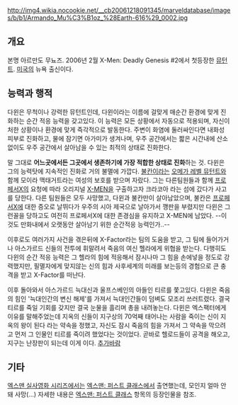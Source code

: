 http://img4.wikia.nocookie.net/__cb20061218091345/marveldatabase/images/b/b1/Armando_Mu%C3%B1oz_%28Earth-616%29_0002.jpg
== 개요 ==
본명 아르만도 무뇨즈. 2006년 2월 X-Men: Deadly Genesis #2에서 첫등장한 [[뮤턴트]]. [[미국]]의 뉴욕 출신이다.

== 능력과 행적 ==
다윈은 무척이나 강력한 뮤턴트인데, 다윈이라는 이름에 걸맞게 매순간 환경에 맞게 진화하는 순간 적응 능력을 갖고있다. 이 능력은 모든 상황에서 자동으로 적용되며, 자신이 처한 상황이나 환경에 맞게 즉각적으로 발동한다. 주변이 화염에 둘러싸인다면 내화성 피부로 진화하고, 물에 잠기면 아가미가 생겨나며, 우주 공간에서는 짧은 시간내에 산소 없이도 우주 공간에서 살아남을 수 있는 최적의 상태로 진화한다. 

말 그대로 '''어느곳에서든 그곳에서 생존하기에 가장 적합한 상태로 진화'''하는 것. 다윈은 그의 능력탓에 지속적인 진화로 거의 불멸에 가깝다. [[불칸(마블 코믹스)|불칸]]이라는 [[오메가 레벨 뮤턴트]]와 함께 모이라 맥태거트라는 여성의 보호를 받으며 자랐다. 그는 다른팀원들과 함께 [[프로페서X]]의 요청에 따라 오리지널 [[X-MEN]]을 구출하고자 크라코아 라는 섬에 갔다가 사고를 당한다. 다른 팀원들은 모두 사망했고, 다윈과 불칸만이 살아남았으며, 불칸은 [[프로페서X]]에 대한 증오로 날뛰다가 우주의 시아 제국으로 날아가서 깽판을 부렸지만 다윈은 그런꼴을 당하고도 여전히 프로페서X에 대한 존경심을 유지하고 X-MEN에 남았다. --이것도 만화내에서 오랫동안 살아남기 위한 순간적응 능력인가..--

이후로도 여러가지 사건을 겪은뒤에 X-Factor라는 팀의 도움을 받고, 그 팀에 들어가거나 아스가르드 신들의 전투에 휘말려서 죽음의 여신 헬라에게 위협을 받는다. 다행히도 다윈의 순간 적응 능력은 그 헬라의 힘에 적응해서 잠시나마 그 힘을 손에넣을 정도로 강력했지만, 필멸자에게 맞지않는 신의 힘과 사후세계의 미래를 보는등의 경험으로 큰 충격을 받고 X-Factor를 떠난다. 

이후 돌아와서 아스가르드 늑대신과 울프스베인의 아들인 티르를 쫓고있다. 다윈은 죽음의 힘인 '늑대인간의 변신 해제'를 가져서 늑대인간들이 덤벼도 모조리 쓰러트렸다. 결국 티르를 죽일 기회를 갖지만 결국 눈물을 흘리며 총을 내려놓는다. 다윈은 엑스팩터에게 이유를 말해주었는데 지옥의 신들이 지구상의 70억째 태어나는 사람을 죽이는 신이 지옥의 왕이 된다 라는 약속을 정했고, 자신도 잠시 죽음의 힘을 가져서 그 약속을 막으려고 먼저 그 인물인 티르를 죽이려 했었다는 것이었다. 곧바로 헬로드들이 공격을 해오고, 지구는 난장판이 되는데 이게 <hell on the Earth>이다. [[추가바람]]

== 기타 ==
[[엑스맨 실사영화 시리즈]]에서는 [[엑스맨: 퍼스트 클래스]]에서 출연했는데, 모인지 얼마 안 돼 사망(...) 자세한 내용은 [[엑스맨: 퍼스트 클래스]] 항목의 등장인물을 참조.
